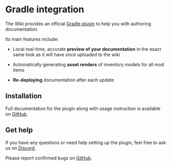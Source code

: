 # Gradle integration

The Wiki provides an official [Gradle plugin](https://github.com/Sinytra/WikiToolkit) to help you with
authoring documentation.

Its main features include:

- Local real-time, accurate **preview of your documentation** in the exact same look as it will have once uploaded to
the wiki

- Automatically generating **asset renders** of inventory models for all mod items

- **Re-deploying** documentation after each update

## Installation

Full documentation for the plugin along with usage instruction is available on [GitHub](https://github.com/Sinytra/WikiToolkit).

## Get help

If you have any questions or need help setting up the plugin, feel free to ask us on [Discord](https://discord.sinytra.org).

Please report confirmed bugs on [GitHub](https://github.com/Sinytra/WikiToolkit/issues).